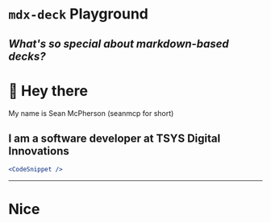 

# `mdx-deck` Playground
_What's so special about markdown-based decks?_
---
# 👋 Hey there
My name is Sean McPherson (seanmcp for short)

I am a software developer at TSYS Digital Innovations
---
```jsx
<CodeSnippet />
```
---
<LiveCode
    title="Hello world"
    size="fullscreen"
    code="function() {}"
/>
---
# Nice